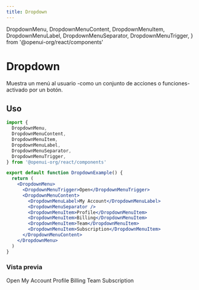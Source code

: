 ```yaml
---
title: Dropdown
---
```


  DropdownMenu,
  DropdownMenuContent,
  DropdownMenuItem,
  DropdownMenuLabel,
  DropdownMenuSeparator,
  DropdownMenuTrigger,
} from '@openui-org/react/components'

# Dropdown

Muestra un menú al usuario -como un conjunto de acciones o funciones- activado por un botón.

## Uso

```jsx
import {
  DropdownMenu,
  DropdownMenuContent,
  DropdownMenuItem,
  DropdownMenuLabel,
  DropdownMenuSeparator,
  DropdownMenuTrigger,
} from '@openui-org/react/components'

export default function DropdownExample() {
  return (
    <DropdownMenu>
      <DropdownMenuTrigger>Open</DropdownMenuTrigger>
      <DropdownMenuContent>
        <DropdownMenuLabel>My Account</DropdownMenuLabel>
        <DropdownMenuSeparator />
        <DropdownMenuItem>Profile</DropdownMenuItem>
        <DropdownMenuItem>Billing</DropdownMenuItem>
        <DropdownMenuItem>Team</DropdownMenuItem>
        <DropdownMenuItem>Subscription</DropdownMenuItem>
      </DropdownMenuContent>
    </DropdownMenu>
  )
}
```

### Vista previa

<Preview>
  <DropdownMenu>
    <DropdownMenuTrigger>Open</DropdownMenuTrigger>
    <DropdownMenuContent>
      <DropdownMenuLabel>My Account</DropdownMenuLabel>
      <DropdownMenuSeparator />
      <DropdownMenuItem>Profile</DropdownMenuItem>
      <DropdownMenuItem>Billing</DropdownMenuItem>
      <DropdownMenuItem>Team</DropdownMenuItem>
      <DropdownMenuItem>Subscription</DropdownMenuItem>
    </DropdownMenuContent>
  </DropdownMenu>
</Preview>
